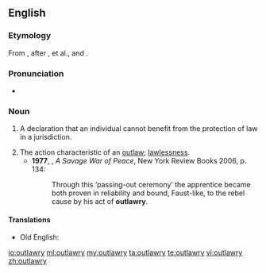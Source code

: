 ==English==
===Etymology===
From {{suffix|outlaw|ry}}, after {{etyl|xno|en}} {{term|utlagarie}}, {{term|utlarie}} et al., and {{etyl|LL.|en}} {{term|utlagaria}}.

===Pronunciation===
*{{a|UK}} {{IPA|/ˈaʊtlɔːɹi/}}

===Noun===
{{en-noun|outlawries}}

# {{context|legal|historical}} A declaration that an individual cannot benefit from the protection of law in a jurisdiction. {{defdate|from 14th c.}}
# The action characteristic of an [[outlaw]]; [[lawlessness]]. {{defdate|from 19th c.}}
#*'''1977''', {{w|Alistair Horne}}, ''A Savage War of Peace'', New York Review Books 2006, p. 134:
#*:Through this ‘passing-out ceremony’ the apprentice became both proven in reliability and bound, Faust-like, to the rebel cause by his act of '''outlawry'''.

====Translations====
{{trans-top|declaration removing someone from protection of law}}
{{trans-mid}}
* Old English: {{t-|ang|utlagu|f|alt=ūtlagu}}
{{trans-bottom}}

[[io:outlawry]]
[[ml:outlawry]]
[[my:outlawry]]
[[ta:outlawry]]
[[te:outlawry]]
[[vi:outlawry]]
[[zh:outlawry]]
